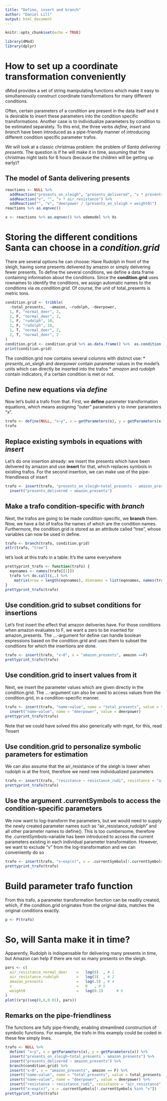 ```yaml
---
title: "Define, insert and branch"
author: "Daniel Lill"
output: html_document
---
```


```r
knitr::opts_chunk$set(echo = TRUE)
```

```r
library(dMod)
library(dplyr)
```

# How to set up a coordinate transformation conveniently

dMod provides a set of string manipulating functions which make it easy to simultaneously construct coordinate transformations for many different conditions.

Often, certain parameters of a condition are present in the data itself and it is desirable to insert these parameters into the condition specific transformations. Another case is to individualize parameters by condition to be estimated separately. To this end, the three verbs *define, insert* and *branch* have been introduced as a pipe-friendly manner of introducing different condition specific parameter trafos.

We will look at a classic christmas problem: the problem of *Santa delivering presents*. The question is if he will make it in time, assuming that the christmas night lasts for 6 hours (because the children will be getting up early)?

## The model of Santa delivering presents
```r
reactions <- NULL %>% 
  addReaction("presents_on_sleigh", "presents_delivered", "v * presents_on_sleigh") %>% 
  addReaction("v", "", "v * air_resistance") %>% 
  addReaction("", "v", "deerpower / (presents_on_sleigh + weight0)")
reactions %>% as.eqnvec()
```

```r
x <- reactions %>% as.eqnvec() %>% odemodel %>% Xs
```

# Storing the different conditions Santa can choose in a *condition.grid*
There are several options he can choose: 
Have Rudolph in front of the sleigh, having some presents delivered by amazon or simply delivering fewer presents.
To define the several conditions, we define a data.frame containing information about the conditions.
Since the **condition.grid** uses rownames to identify the conditions, we assign automatic names to the conditions via *as.condition.grid*.
Of course, the unit of total_presents is metric tons.
```r
condition.grid <- tribble(
  ~total_presents,  ~amazon, ~rudolph, ~deerpower,
  1, F, "normal_deer", 2,
  2, F, "normal_deer", 2,
  1, F, "rudolph", 10,
  2, F, "rudolph", 10,
  1, T, "normal_deer", 2,
  2, T, "normal_deer", 2
)
condition.grid <- condition.grid %>% as.data.frame() %>%  as.condition.grid()
print(condition.grid)
```

The condition.grid now contains several columns with distinct use:
* *presents_on_sleigh* and *deerpower* contain parameter values in the model's units which can directly be inserted into the trafos
* *amazon* and *rudolph* contain indicators, if a certain condition is met or not.

## Define new equations via *define*
Now let's build a trafo from that. First, we **define** parameter transformation equations, which means assigning "outer" parameters y to inner parameters "x".
```r
trafo <- define(NULL, "x~y", x = getParameters(x), y = getParameters(x))
trafo
```

## Replace existing symbols in equations with *insert*
Let's do one insertion already: we insert the presents which have been delivered by amazon and use **insert** for that, which replaces symbols in existing trafos. For the second insertion, we can make use of the pipe-friendliness of insert
```r
trafo <- insert(trafo, "presents_on_sleigh~total_presents - amazon_presents") %>% 
  insert("presents_delivered ~ amazon_presents")
```

## Make a trafo condition-specific with *branch*
Next, the trafos are going to be made condition-specific, we **branch** them. 
Now, we have a list of trafos the names of which are the condition names. Furthermore, the condition.grid is stored as an attribute called "tree", whose variables can now be used in define.
```r
trafo <- branch(trafo, condition.grid)
attr(trafo, "tree")
```
let's look at this trafo in a table: It's the same everywhere
```r
prettyprint_trafo <- function(trafo) {
  eqnnames <- names(trafo[[1]])
  trafo %>% do.call(c,.) %>% 
    matrix(nrow = length(eqnnames), dimnames = list(eqnnames, names(trafo))) %>% as.data.frame(stringsAsFactors = F)
}
prettyprint_trafo(trafo)
```

## Use condition.grid to subset conditions for insertions
Let's first insert the effect that amazon deliveries have. 
For those conditions when amazon evaluates to F, we want a zero to be inserted for amazon_presents.
The ...-argument for define can handle boolean expressions based on the condition.grid and uses them to subset the conditions for which the insertions are done.
```r
trafo <- insert(trafo, "x~0", x = "amazon_presents", amazon ==F)
prettyprint_trafo(trafo)
```

## Use condition.grid to insert values from it
Next, we insert the parameter values which are given directly in the condition.grid.
The ...-argument can also be used to access values from the condition.grid, in a condition-specific manner.
```r
trafo <- insert(trafo, "name~value", name = "total_presents", value = total_presents) %>% 
  insert("name~value", name = "deerpower", value = deerpower)
prettyprint_trafo(trafo)
```
Note that we could have solved this also generically with mget, for this, read ?insert

## Use condition.grid to personalize symbolic parameters for estimation
We can also assume that the air_resistance of the sleigh is lower when rudolph is at the front, therefore we need new individualized parameters
```r
trafo <- insert(trafo, "resistance ~ resistance_rudi", resistance = "air_resistance", rudi = rudolph)
prettyprint_trafo(trafo)
```

## Use the argument .currentSymbols to access the condition-specific parameters
We now want to log-transform the parameters, but we would need to supply the newly created parameter names such as "air_resistance_rudolph" and all other parameter names to define(). This is too cumbersome, therefore the .currentSymbols-variable has been introduced to access the current parameters existing in each individual parameter transformation.
However, we want to exclude "v" from the log-transformation and we can conveniently do so
```r
trafo <- insert(trafo, "x~exp(x)", x = .currentSymbols[!.currentSymbols %in% "v"])
prettyprint_trafo(trafo)
```


# Build parameter trafo function
From this trafo, a parameter transformation function can be readily created, which, if the condition.grid originates from the original data, matches the original conditions exactly.
```r
p <- P(trafo)
```


# So, will Santa make it in time?

Apparently, Rudolph is indispensable for delivering many presents in time, but Amazon can help if there are not so many presents on the sleigh.
```r
pars <- c(
  air_resistance_normal_deer	=	log(8)	, # 1
  air_resistance_rudolph    	=	log(3)	, # 2
  amazon_presents           	=	log(.5)	, # 4
  v                         	=	0	, # 5
  weight0                   	=	log(0.2)	  # 6 
)
plot((x*p)(seq(0,6,0.01), pars))
```


## Remarks on the pipe-friendliness
The functions are fully pipe-friendly, enabling streamlined construction of symbolic functions. For example, the trafo in this examply could be coded in these few simply lines.
```r
trafo <- NULL %>% 
  define( "x~y", x = getParameters(x), y = getParameters(x)) %>% 
  insert("presents_on_sleigh~total_presents - amazon_presents") %>% 
  insert("presents_delivered ~ amazon_presents") %>% 
  branch(condition.grid) %>% 
  insert("x~0", x = "amazon_presents", amazon == F) %>% 
  insert("name~value", name = "total_presents", value = total_presents) %>% 
  insert("name~value", name = "deerpower", value = deerpower) %>% 
  insert("resistance ~ resistance_rudi", resistance = "air_resistance", rudi = rudolph) %>% 
  insert("x~exp(x)", x = .currentSymbols[!.currentSymbols %in% "v"])
prettyprint_trafo(trafo)
```
